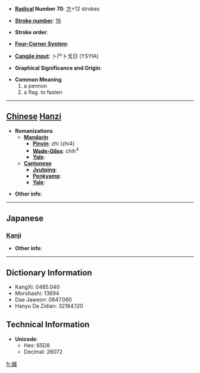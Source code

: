 * '''[[Wiktionary:Chinese radical index| Radical]] Number 70''': [[Wiktionary:Chinese radical index 方|方]]+12 strokes

* '''[[Wiktionary:Chinese total strokes index|Stroke number]]''': [[Wiktionary:Chinese total strokes index 16|16]]

* '''Stroke order''': 

* '''[[Wiktionary:Chinese four corner index|Four-Corner System]]''': 

* '''[[Wiktionary:Chinese Cangjie index|Cangjie input]]''': 卜尸卜戈日 (YSYIA)

* '''Graphical Significance and Origin''': 

* '''Common Meaning'''
*#a pennon
*# a flag. to fasten


----

== [[Chinese]] [[Hanzi]] ==

* '''Romanizations'''
** '''[[Mandarin]]'''
*** '''[[Pinyin]]''': zhì (zhi4)
*** '''[[Wade-Giles]]''': chih<sup>4</sup>
*** '''[[Yale]]''': 
** '''[[Cantonese]]'''
*** '''[[Jyutping]]''':
*** '''[[Penkyamp]]''': 
*** '''[[Yale]]''': 

* '''Other info''': 

----

==Japanese==
===[[Kanji]]===
{{kanji|on readings=[[し]] (shi)
|kun readings=
}}

* '''Other info''':  

----

== Dictionary Information ==

* KangXi: 0485.040
* Morohashi: 13694
* Dae Jaweon: 0847.060
* Hanyu Da Zidian: 32184.120

== Technical Information ==

* '''Unicode''':
** Hex: 65D8
** Decimal: 26072

[[fr:旘]]